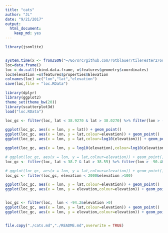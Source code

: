 ```yaml
---
title: "cats"
author: "JL"
date: "9/21/2017"
output: 
  html_document: 
    keep_md: yes
---
```


```r
library(jsonlite)


system.time(x <- fromJSON("~/Go/src/github.com/rotblauer/tileTester2/out.json"))
loc=data.frame()
loc = do.call(rbind.data.frame, x$features$geometry$coordinates)
loc$elevation =x$features$properties$Elevation
colnames(loc) =c("lon","lat","elevation")
save(loc,file = "loc.RData")
```

```r

library(dplyr)
library(ggplot2)
theme_set(theme_bw(20))
library(scatterplot3d)
load("loc.RData")

loc_gc <- filter(loc, lat < 38.9270 & lat > 38.0270) %>% filter(lon > -90.6994& lon < -90.0)

ggplot(loc_gc, aes(x = lon, y = lat)) + geom_point()
ggplot(loc_gc, aes(x = lon, y = lat,colour=elevation)) + geom_point()
ggplot(loc_gc, aes(x = lon, y = lat,colour=log10(elevation))) + geom_point()

ggplot(loc_gc, aes(x = lon, y = log10(elevation),colour=log10(elevation))) + geom_point()

# ggplot(loc_gc, aes(x = lon, y = lat,colour=elevation)) + geom_point()
loc_gc <- filter(loc, lat < 38.7 & lat > 38.55) %>% filter(lon > -90.4& lon < -90.2)

# ggplot(loc_gc, aes(x = lon, y = lat,colour=elevation)) + geom_point()
loc_gc <- filter(loc_gc, elevation < 2000&elevation >100)

ggplot(loc_gc, aes(x = lon, y = lat,colour=elevation)) + geom_point()
ggplot(loc_gc, aes(x = lon, y = elevation,colour=elevation)) + geom_point()


loc_gc <- filter(loc,  lon < -94.2&elevation >0)
ggplot(loc_gc, aes(x = lon, y = lat,colour=elevation)) + geom_point()
ggplot(loc_gc, aes(x = lon, y = elevation,colour=elevation)) + geom_point()


file.copy("./cats.md","./README.md",overwrite = TRUE)
```

